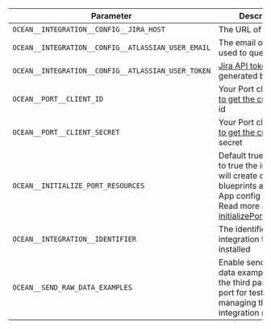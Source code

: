 | Parameter                                          | Description                                                                                                                                                                                                                                                                              | Example                       | Required |
| -------------------------------------------------- | ---------------------------------------------------------------------------------------------------------------------------------------------------------------------------------------------------------------------------------------------------------------------------------------- | ----------------------------- | -------- |
| `OCEAN__INTEGRATION__CONFIG__JIRA_HOST`            | The URL of your Jira                                                                                                                                                                                                                                                                     | https://example.atlassian.net | ✅       |
| `OCEAN__INTEGRATION__CONFIG__ATLASSIAN_USER_EMAIL` | The email of the user used to query Jira                                                                                                                                                                                                                                                 | user@example.com              | ✅       |
| `OCEAN__INTEGRATION__CONFIG__ATLASSIAN_USER_TOKEN` | [Jira API token](https://support.atlassian.com/atlassian-account/docs/manage-api-tokens-for-your-atlassian-account/) generated by the user                                                                                                                                               |                               | ✅       |
| `OCEAN__PORT__CLIENT_ID`                           | Your Port client ([How to get the credentials](https://docs.getport.io/build-your-software-catalog/custom-integration/api/#find-your-port-credentials)) id                                                                                                                             |                               | ✅       |
| `OCEAN__PORT__CLIENT_SECRET`                       | Your Port client ([How to get the credentials](https://docs.getport.io/build-your-software-catalog/custom-integration/api/#find-your-port-credentials)) secret                                                                                                                         |                               | ✅       |
| `OCEAN__INITIALIZE_PORT_RESOURCES`                 | Default true, When set to true the integration will create default blueprints and the port App config Mapping. Read more about [initializePortResources](https://ocean.getport.io/develop-an-integration/integration-configuration/#initializeportresources---initialize-port-resources) |                               | ❌       |
| `OCEAN__INTEGRATION__IDENTIFIER`                   | The identifier of the integration that will be installed                                                                                                                                                                                                                                 |                               | ❌       |
| `OCEAN__SEND_RAW_DATA_EXAMPLES`                    | Enable sending raw data examples from the third party API to port for testing and managing the integration mapping |       | ❌       |